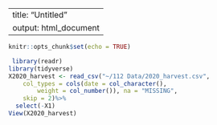 
---
title: "Untitled"
output: html_document
---

```r
knitr::opts_chunk$set(echo = TRUE)
```


```r
 library(readr)
library(tidyverse)
X2020_harvest <- read_csv("~/112 Data/2020_harvest.csv", 
    col_types = cols(date = col_character(), 
        weight = col_number()), na = "MISSING", 
    skip = 2)%>%
  select(-X1)
View(X2020_harvest)
```